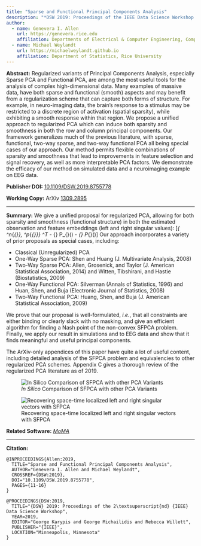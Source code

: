 ```yaml
---
title: "Sparse and Functional Principal Components Analysis"
description: "*DSW 2019: Proceedings of the IEEE Data Science Workshop 2019*, pp.11-16. 2019."
author:
  - name: Genevera I. Allen
    url: https://genevera.rice.edu
    affiliation: Departments of Electrical & Computer Engineering, Computer Science, and Statistics, Rice University
  - name: Michael Weylandt
    url: https://michaelweylandt.github.io
    affiliation: Department of Statistics, Rice University
---
```


**Abstract:** Regularized variants of Principal Components Analysis, especially Sparse PCA and Functional PCA, are among the most useful tools for the analysis of complex high-dimensional data. Many examples of massive data, have both sparse and functional (smooth) aspects and may benefit from a regularization scheme that can capture both forms of structure. For example, in neuro-imaging data, the brain's response to a stimulus may be restricted to a discrete region of activation (spatial sparsity), while exhibiting a smooth response within that region. We propose a unified approach to regularized PCA which can induce both sparsity and smoothness in both the row and column principal components. Our framework generalizes much of the previous literature, with sparse, functional, two-way sparse, and two-way functional PCA all being special cases of our approach. Our method permits flexible combinations of sparsity and smoothness that lead to improvements in feature selection and signal recovery, as well as more interpretable PCA factors. We demonstrate the efficacy of our method on simulated data and a neuroimaging example on EEG data. 

**Publisher DOI:** [10.1109/DSW.2019.8755778](https://doi.org/10.1109/DSW.2019.8755778)

**Working Copy:** ArXiv [1309.2895](https://arxiv.org/abs/1309.2895)

<hr>

**Summary:** We give a unified proposal for regularized PCA, allowing for both sparsity and smoothness (functional structure) in both the estimated observation and feature embeddings (left and right singular values):
\[\text{arg max}_{\mathbf{u} \in \overline{\mathbb{B}}^n_{\mathbf{S}_{\mathbf{u}}}, \mathbf{v} \in \overline{\mathbb{B}}^p_{\mathbf{S}_{\mathbf{v}}}} \mathbf{u}^T\mathbf{X}\mathbf{v} - \lambda_{\mathbf{u}} P_{\mathbf{u}}(\mathbf{u}) - \lambda_{\mathbf{v}} P_{\mathbf{v}}(\mathbf{v})\]
Our approach incorporates a variety of prior proposals as special cases, including: 

- Classical (Unregularized) PCA
- One-Way Sparse PCA: Shen and Huang (J. Multivariate Analysis, 2008)
- Two-Way Sparse PCA: Allen, Grosenick, and Taylor (J. American Statistical Association, 2014) and Witten, Tibshirani, and Hastie (Biostatistics, 2009)
- One-Way Functional PCA: Silverman (Annals of Statistics, 1996) and Huan, Shen, and Buja (Electronic Journal of Statistics, 2008)
- Two-Way Functional PCA: Huang, Shen, and Buja (J. American Statistical Association, 2009)

We prove that our proposal is well-formulated, *i.e.*, that all constraints are either binding or clearly slack with no masking, and give an efficient algorithm for finding a Nash point of the non-convex SFPCA problem. Finally, we apply our result in simulations and to EEG data and show that it finds meaningful and useful principal components. 

The ArXiv-only appendices of this paper have quite a lot of useful content, including detailed analysis of the SFPCA problem and equivalencies to other regularized PCA schemes. Appendix C gives a thorough review of the regularized PCA literature as of 2019.


![*In Silico* Comparison of SFPCA with other PCA Variants](../assets/sfpca/sfpca_sim1.png)

![Recovering space-time localized left and right singular vectors with SFPCA](../assets/sfpca/sfpca_sim2.png)


**Related Software:** [*MoMA*](../software/moma.html)

<hr>

**Citation:**

```
@INPROCEEDINGS{Allen:2019,
  TITLE="Sparse and Functional Principal Components Analysis",
  AUTHOR="Genevera I. Allen and Michael Weylandt",
  CROSSREF={DSW:2019},
  DOI="10.1109/DSW.2019.8755778",
  PAGES={11-16}
}

@PROCEEDINGS{DSW:2019,
  TITLE="{DSW} 2019: Proceedings of the 2\textsuperscript{nd} {IEEE} Data Science Workshop",
  YEAR=2019,
  EDITOR="George Karypis and George Michailidis and Rebecca Willett",
  PUBLISHER="{IEEE}",
  LOCATION="Minneapolis, Minnesota"
}
```
